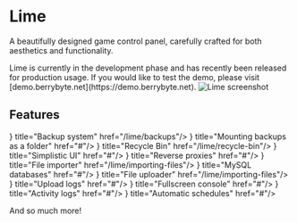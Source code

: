 
# Lime

A beautifully designed game control panel, carefully crafted for both aesthetics and functionality.

<Callout type="info" emoji="ℹ️">
    Lime is currently in the development phase and has recently been released for production usage. If you would like to
    test the demo, please visit [demo.berrybyte.net](https://demo.berrybyte.net).
</Callout>

<img src="/images/lime/1.png" alt="Lime screenshot"/>

## Features

<Cards>
    <Card icon={<Spark className="w-6 h-6"/>} title="Backup system" href="/lime/backups"/>
    <Card icon={<Spark className="w-6 h-6"/>} title="Mounting backups as a folder" href="#"/>
    <Card icon={<Spark className="w-6 h-6"/>} title="Recycle Bin" href="/lime/recycle-bin"/>
    <Card icon={<Spark className="w-6 h-6"/>} title="Simplistic UI" href="#"/>
    <Card icon={<Spark className="w-6 h-6"/>} title="Reverse proxies" href="#"/>
    <Card icon={<Spark className="w-6 h-6"/>} title="File importer" href="/lime/importing-files"/>
    <Card icon={<Spark className="w-6 h-6"/>} title="MySQL databases" href="#"/>
    <Card icon={<Spark className="w-6 h-6"/>} title="File uploader" href="/lime/importing-files"/>
    <Card icon={<Spark className="w-6 h-6"/>} title="Upload logs" href="#"/>
    <Card icon={<Spark className="w-6 h-6"/>} title="Fullscreen console" href="#"/>
    <Card icon={<Spark className="w-6 h-6"/>} title="Activity logs" href="#"/>
    <Card icon={<Spark className="w-6 h-6"/>} title="Automatic schedules" href="#"/>
</Cards>

And so much more!
